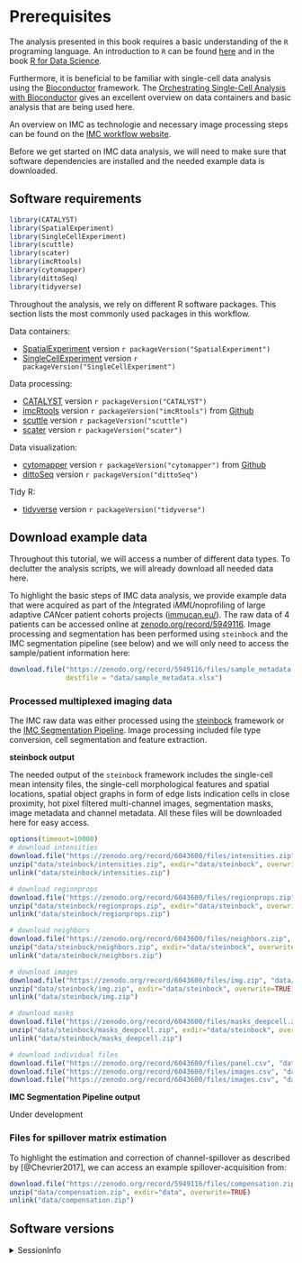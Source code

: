 # Prerequisites {#prerequisites}

The analysis presented in this book requires a basic understanding of the 
`R` programing language. An introduction to `R` can be found [here](https://cran.r-project.org/doc/manuals/r-release/R-intro.pdf) and
in the book [R for Data Science](https://r4ds.had.co.nz/index.html).

Furthermore, it is beneficial to be familiar with single-cell data analysis
using the [Bioconductor](https://www.bioconductor.org/) framework. The 
[Orchestrating Single-Cell Analysis with Bioconductor](https://bioconductor.org/books/release/OSCA/) 
gives an excellent overview on data containers and basic analysis that are being
used here.

An overview on IMC as technologie and necessary image processing steps can be
found on the [IMC workflow website](https://bodenmillergroup.github.io/IMCWorkflow/). 

Before we get started on IMC data analysis, we will need to make sure that
software dependencies are installed and the needed example data is downloaded.

## Software requirements

```r
library(CATALYST)
library(SpatialExperiment)
library(SingleCellExperiment)
library(scuttle)
library(scater)
library(imcRtools)
library(cytomapper)
library(dittoSeq)
library(tidyverse)
```

Throughout the analysis, we rely on different R software packages.
This section lists the most commonly used packages in this workflow.

Data containers:

* [SpatialExperiment](https://bioconductor.org/packages/release/bioc/html/SpatialExperiment.html) version `r packageVersion("SpatialExperiment")`
* [SingleCellExperiment](https://bioconductor.org/packages/release/bioc/html/SingleCellExperiment.html) version `r packageVersion("SingleCellExperiment")`

Data processing:

* [CATALYST](https://bioconductor.org/packages/release/bioc/html/CATALYST.html) version `r packageVersion("CATALYST")`
* [imcRtools](https://github.com/BodenmillerGroup/imcRtools) version `r packageVersion("imcRtools")` from [Github](https://github.com/BodenmillerGroup/imcRtools)
* [scuttle](https://bioconductor.org/packages/release/bioc/html/scuttle.html) version `r packageVersion("scuttle")`
* [scater](https://bioconductor.org/packages/release/bioc/html/scater.html) version `r packageVersion("scater")`

Data visualization:

* [cytomapper](https://github.com/BodenmillerGroup/cytomapper) version `r packageVersion("cytomapper")` from [Github](https://github.com/BodenmillerGroup/cytomapper)
* [dittoSeq](https://bioconductor.org/packages/release/bioc/html/dittoSeq.html) version `r packageVersion("dittoSeq")`

Tidy R:

* [tidyverse](https://www.tidyverse.org/) version `r packageVersion("tidyverse")`

## Download example data {#download-data}

Throughout this tutorial, we will access a number of different data types. 
To declutter the analysis scripts, we will already download all needed data here.

To highlight the basic steps of IMC data analysis, we provide example data that
were acquired as part of the *I*ntegrated i*MMU*noprofiling of large adaptive
*CAN*cer patient cohorts projects ([immucan.eu/](https://immucan.eu/)). The
raw data of 4 patients can be accessed online at 
[zenodo.org/record/5949116](https://zenodo.org/record/5949116).
Image processing and segmentation has been performed using `steinbock` and
the IMC segmentation pipeline (see below) and we will only need to access the
sample/patient information here:

```r
download.file("https://zenodo.org/record/5949116/files/sample_metadata.xlsx", 
              destfile = "data/sample_metadata.xlsx")
```

### Processed multiplexed imaging data

The IMC raw data was either processed using the 
[steinbock](https://github.com/BodenmillerGroup/steinbock) framework or the
[IMC Segmentation Pipeline](https://github.com/BodenmillerGroup/ImcSegmentationPipeline).
Image processing included file type conversion, cell segmentation and feature
extraction. 

**steinbock output**

The needed output of the `steinbock` framework includes the single-cell
mean intensity files, the single-cell morphological features and spatial locations,
spatial object graphs in form of edge lists indication cells in close proximity,
hot pixel filtered multi-channel images, segmentation masks, image metadata
and channel metadata. All these files will be downloaded here for easy access.

```r
options(timeout=10000)
# download intensities
download.file("https://zenodo.org/record/6043600/files/intensities.zip", "data/steinbock/intensities.zip")
unzip("data/steinbock/intensities.zip", exdir="data/steinbock", overwrite=TRUE)
unlink("data/steinbock/intensities.zip")

# download regionprops
download.file("https://zenodo.org/record/6043600/files/regionprops.zip", "data/steinbock/regionprops.zip")
unzip("data/steinbock/regionprops.zip", exdir="data/steinbock", overwrite=TRUE)
unlink("data/steinbock/regionprops.zip")

# download neighbors
download.file("https://zenodo.org/record/6043600/files/neighbors.zip", "data/steinbock/neighbors.zip")
unzip("data/steinbock/neighbors.zip", exdir="data/steinbock", overwrite=TRUE)
unlink("data/steinbock/neighbors.zip")

# download images
download.file("https://zenodo.org/record/6043600/files/img.zip", "data/steinbock/img.zip")
unzip("data/steinbock/img.zip", exdir="data/steinbock", overwrite=TRUE)
unlink("data/steinbock/img.zip")

# download masks
download.file("https://zenodo.org/record/6043600/files/masks_deepcell.zip", "data/steinbock/masks_deepcell.zip")
unzip("data/steinbock/masks_deepcell.zip", exdir="data/steinbock", overwrite=TRUE)
unlink("data/steinbock/masks_deepcell.zip")

# download individual files
download.file("https://zenodo.org/record/6043600/files/panel.csv", "data/steinbock/panel.csv")
download.file("https://zenodo.org/record/6043600/files/images.csv", "data/steinbock/images.csv")
download.file("https://zenodo.org/record/6043600/files/images.csv", "data/steinbock/steinbock.sh")
```

**IMC Segmentation Pipeline output**

Under development

### Files for spillover matrix estimation

To highlight the estimation and correction of channel-spillover as described by
[@Chevrier2017], we can access an example spillover-acquisition from:

```r
download.file("https://zenodo.org/record/5949116/files/compensation.zip", "data/compensation.zip")
unzip("data/compensation.zip", exdir="data", overwrite=TRUE)
unlink("data/compensation.zip")
```

## Software versions {#sessionInfo}

<details>
   <summary>SessionInfo</summary>
   
```r
sessionInfo()
```
</details>



